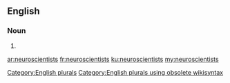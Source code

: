 ==English==

===Noun===
{{head|en}}

# {{plural of|neuroscientist}}

[[Category:English plurals]][[Category:English plurals using obsolete wikisyntax]]

[[ar:neuroscientists]]
[[fr:neuroscientists]]
[[ku:neuroscientists]]
[[my:neuroscientists]]